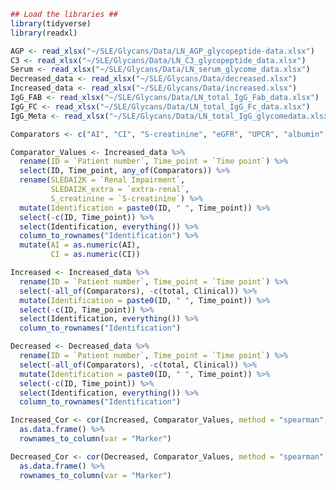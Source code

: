 ```r

## Load the libraries ##
library(tidyverse)
library(readxl)

```

```r

AGP <- read_xlsx("~/SLE/Glycans/Data/LN_AGP_glycopeptide-data.xlsx")
C3 <- read_xlsx("~/SLE/Glycans/Data/LN_C3_glycopeptide_data.xlsx")
Serum <- read_xlsx("~/SLE/Glycans/Data/LN_serum_glycome_data.xlsx")
Decreased_data <- read_xlsx("~/SLE/Glycans/Data/decreased.xlsx")
Increased_data <- read_xlsx("~/SLE/Glycans/Data/increased.xlsx")
IgG_FAB <- read_xlsx("~/SLE/Glycans/Data/LN_total_IgG_Fab_data.xlsx")
IgG_FC <- read_xlsx("~/SLE/Glycans/Data/LN_total_IgG_Fc_data.xlsx")
IgG_Meta <- read_xlsx("~/SLE/Glycans/Data/LN_total_IgG_glycomedata.xlsx")

```


```r
Comparators <- c("AI", "CI", "S-creatinine", "eGFR", "UPCR", "albumin", "extra-renal", "Renal Impairment")

Comparator_Values <- Increased_data %>% 
  rename(ID = `Patient number`, Time_point = `Time point`) %>% 
  select(ID, Time_point, any_of(Comparators)) %>% 
  rename(SLEDAI2K = `Renal Impairment`, 
         SLEDAI2K_extra = `extra-renal`, 
         S_creatinine = `S-creatinine`) %>% 
  mutate(Identification = paste0(ID, " ", Time_point)) %>% 
  select(-c(ID, Time_point)) %>% 
  select(Identification, everything()) %>% 
  column_to_rownames("Identification") %>% 
  mutate(AI = as.numeric(AI), 
         CI = as.numeric(CI))

Increased <- Increased_data %>% 
  rename(ID = `Patient number`, Time_point = `Time point`) %>% 
  select(-all_of(Comparators), -c(total, Clinical)) %>% 
  mutate(Identification = paste0(ID, " ", Time_point)) %>% 
  select(-c(ID, Time_point)) %>% 
  select(Identification, everything()) %>% 
  column_to_rownames("Identification")

Decreased <- Decreased_data %>% 
  rename(ID = `Patient number`, Time_point = `Time point`) %>% 
  select(-all_of(Comparators), -c(total, Clinical)) %>% 
  mutate(Identification = paste0(ID, " ", Time_point)) %>% 
  select(-c(ID, Time_point)) %>% 
  select(Identification, everything()) %>% 
  column_to_rownames("Identification")

```

```r

Increased_Cor <- cor(Increased, Comparator_Values, method = "spearman", use = "pairwise.complete.obs") %>% 
  as.data.frame() %>% 
  rownames_to_column(var = "Marker")

Decreased_Cor <- cor(Decreased, Comparator_Values, method = "spearman", use = "pairwise.complete.obs") %>% 
  as.data.frame() %>% 
  rownames_to_column(var = "Marker")

```

